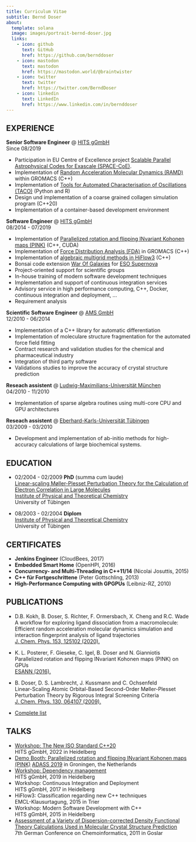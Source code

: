 ```yaml
---
title: Curriculum Vitae
subtitle: Bernd Doser
about:
  template: solana
  image: images/portrait-bernd-doser.jpg
  links:
    - icon: github
      text: GitHub
      href: https://github.com/bernddoser
    - icon: mastodon
      text: mastodon
      href: https://mastodon.world/@braintwister
    - icon: twitter
      text: twitter
      href: https://twitter.com/BerndDoser
    - icon: linkedin
      text: LinkedIn
      href: https://www.linkedin.com/in/bernddoser
---
```


## EXPERIENCE

 **Senior Software Engineer** @ [HITS gGmbH](https://www.h-its.org/)  
Since 08/2019

  - Participation in EU Centre of Excellence project [Scalable Parallel Astrophysical Codes for Exascale
    (SPACE-CoE)](https://www.space-coe.eu/).
  - Implementation of [Random Acceleration Molecular Dynamics (RAMD)](https://github.com/HITS-MCM/gromacs-ramd)
    within GROMACS (C++)
  - Implementation of [Tools for Automated Characterisation of Oscillations (TACO)](https://github.com/HITS-TOS/TACO)
    (Python and R)
  - Design und implementation of a coarse grained collagen simulation program (C++20)
  - Implementation of a container-based development environment
      
**Software Engineer** @ [HITS gGmbH](https://www.h-its.org/)  
08/2014 - 07/2019

  - Implementation of [Parallelized rotation and flipping
    INvariant Kohonen maps (PINK)](https://github.com/HITS-AIN/PINK) 
    (C++, CUDA)
  - Implementation of [Force Distribution Analysis
    (FDA)](https://github.com/HITS-MBM/gromacs-fda)
    in GROMACS (C++)
  - Implementation of [algebraic multigrid methods in
    HiFlow3](https://emcl-gitlab.iwr.uni-heidelberg.de/hiflow3.org/hiflow3)
    (C++)
  - Bonsai code extension [War Of Galaxies](https://github.com/BerndDoser/Bonsai/tree/war-of-galaxies)
    for [ESO Supernova](https://supernova.eso.org)
  - Project-oriented support for scientific groups
  - In-house training of modern software development techniques
  - Implementation and support of continuous integration services
  - Advisory service in high performance computing, C++, Docker,
    continuous integration and deployment, ...
  - Requirement analysis
      
**Scientific Software Engineer** @ [AMS GmbH](https://avmatsim.eu)  
12/2010 - 06/2014

  - Implementation of a C++ library for automatic differentiation
  - Implementation of moleculare structure fragmentation for the
    automated force field fitting
  - Contract research and validation studies for the chemical and
    pharmaceutical industry
  - Integration of third party software
  - Validations studies to improve the accuracy of crystal structure
    prediction
      
**Reseach assistent** @ [Ludwig-Maximilians-Universität München](https://www.cup.uni-muenchen.de)  
04/2010 - 11/2010

 - Implementation of sparse algebra routines using multi-core CPU
   and GPU architectures

**Reseach assistent** @ [Eberhard-Karls-Universität Tübingen](https://uni-tuebingen.de/fakultaeten/mathematisch-naturwissenschaftliche-fakultaet/fachbereiche/chemie/willkommen/)  
03/2009 - 03/2010

 - Development and implementation of ab-initio methods for high-accuracy
   calculations of large biochemical systems.


## EDUCATION

  - 02/2004 - 02/2009	**PhD** (summa cum laude)  
    [Linear-scaling Møller-Plesset Perturbation Theory for the Calculation of Electron Correlation in Large Molecules](https://publikationen.uni-tuebingen.de/xmlui/handle/10900/49360)  
    [Institute of Physical and Theoretical Chemistry](https://uni-tuebingen.de/fakultaeten/mathematisch-naturwissenschaftliche-fakultaet/fachbereiche/chemie/institute/physikalische-chemie/institut/willkommen/)  
    University of Tübingen

  - 08/2003 - 02/2004	**Diplom**  
    [Institute of Physical and Theoretical Chemistry](https://uni-tuebingen.de/fakultaeten/mathematisch-naturwissenschaftliche-fakultaet/fachbereiche/chemie/institute/physikalische-chemie/institut/willkommen/)    
    University of Tübingen


## CERTIFICATES

  - **Jenkins Engineer** (CloudBees, 2017)
  - **Embedded Smart Home** (OpenHPI, 2016)
  - **Concurrency- and Multi-Threading in C++11/14** (Nicolai Josuttis, 2015)
  - **C++ für Fortgeschrittene** (Peter Gottschling, 2013)
  - **High-Performance Computing with GPGPUs** (Leibniz-RZ, 2010)


## PUBLICATIONS

  - D.B. Kokh, B. Doser, S. Richter, F. Ormersbach, X. Cheng and R.C. Wade  
    A workflow for exploring ligand dissociation from a macromolecule: Efficient random acceleration molecular dynamics simulation and interaction fingerprint analysis of ligand trajectories  
    [J. Chem. Phys. 153, 125102 (2020).](https://arxiv.org/abs/2006.11066)
  - K. L. Posterer, F. Gieseke, C. Igel, B. Doser and N. Gianniotis  
    Parallelized rotation and flipping INvariant Kohonen maps (PINK) on GPUs  
    [ESANN (2016).]()
  - B. Doser, D. S. Lambrecht, J. Kussmann and C. Ochsenfeld  
    Linear-Scaling Atomic Orbital-Based Second-Order Møller-Plesset Perturbation Theory by Rigorous Integral Screening Criteria  
    [J. Chem. Phys. 130, 064107 (2009).]()

  - [Complete list](https://scholar.google.de/citations?user=4W-yAx0AAAAJ&hl=en)


## TALKS

  - [Workshop: The New ISO Standard C++20](https://bernddoser.github.io/workshop-cpp20)  
    HITS gGmbH, 2022 in Heidelberg
  - [Demo Booth: Parallelized rotation and flipping INvariant Kohonen maps (PINK)](https://bernddoser.github.io/pink-adass19-slides/)
    [ADASS 2019](https://www.adass2019.nl) in Groningen, the Netherlands
  - [Workshop: Dependency management](https://bernddoser.github.io/workshop-dependency-management/)  
    HITS gGmbH, 2019 in Heidelberg
  - Workshop: Continuous Integration and Deployment  
    HITS gGmbH, 2017 in Heidelberg
  - HiFlow3: Classification regarding new C++ techniques  
    EMCL-Klausurtagung, 2015 in Trier
  - Workshop: Modern Software Development with C++  
    HITS gGmbH, 2015 in Heidelberg
  - [Assessment of a Variety of Dispersion-corrected
    Density Functional Theory Calculations Used
    in Molecular Crystal Structure Prediction](https://jcheminf.biomedcentral.com/articles/10.1186/1758-2946-4-S1-O15)  
    7th German Conference on Chemoinformatics, 2011 in Goslar
